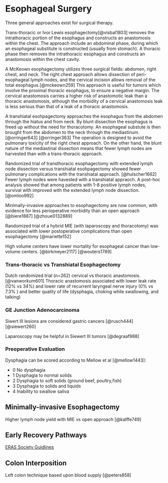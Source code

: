 # Esophageal Surgery {#esophagectomy}

Three general approaches exist for surgical therapy.

Trans-thoracic or Ivor Lewis esophagectomy[@visbal1803] removes the intrathoracic portion of the esophagus and constructs an anastomosis within the chest. The approach include an abdominal phase, during which an esophageal substitute is constructed (usually from stomach). A thoracic phase then removes the intrathoracic esophagus and constructs an anastomosis within the chest cavity.

A McKeown esophagectomy utilizes three surgical fields: abdomen, right chest, and neck. The right chest approach allows dissection of peri-esophageal lymph nodes, and the cervical incision allows removal of the total esophagus.[@mckeown259] This approach is useful for tumors which involve the proximal thoracic esophagus, to ensure a negative margin. The cervical anastomosis carries a higher risk of anastomotic leak than a thoracic anastomosis, although the morbidity of a cervical anastomosis leak is less serious than that of a leak of a thoracic anastomosis.

A transhiatal esohpagectomy approaches the esophagus from the abdomen through the hiatus and from neck. By blunt dissection the esophagus is freed up without the need for thoracotomy. An esophageal substute is then brought from the abdomen to the neck through the mediastinum.[@orringer643] [@orringer363] The operation is designed to avoid the pulmonary toxicity of the right chest approach. On the other hand, the blunt nature of the mediastinal dissection means that fewer lymph nodes are harvested than with a trans-thoracic approach.

Randomized trial of transthoracic esophagectomy with extended lymph node dissection versus transhiatal esohpagectomy showed fewer pulmonary complications with the transhiatal approach. [@hulscher1662] Fewer lymph nodes were havested with a transhiatal appraoch. A post-hoc analysis showed that among patients with 1-8 positive lymph nodes, survival with improved with the extended lymph node dissection.[@omloo992]

Minimally-invasive approaches to esophagectomy are now common, with evidence for less perioperative morbidity than an open approach [@biere1887] [@zhoue0132889]

Randomized trial of a hybrid MIE (with laparoscopy and thoracotomy) was associated with lower postoperative complications than open esophagectomy [@mariette152]

High volume centers have lower mortality for esophageal cancer than low-volume centers. [@birkmeyer2117] [@wouters1789]

### Trans-thoracic vs Transhiatal Esophagectomy

Dutch randomized trial (n=262) cervical vs thoracic anastomosis.[@vanworkum601] Thoracic anastomosis associated with lower leak rate (12% vs 34%) and lower rate of recurrent laryngeal nerve injury (0% vs 7.3% ) and better quality of life (dysphagia, choking while swallowing, and talking)

### GE Junction Adenocarcinoma

Siwert III lesions are considered gastric cancers [@rusch444] [@siewert260]

Laparoscopy may be helpful in Siewert III tumors [@degraaf988]

### Preoperative Evaluation

Dysphagia can be scored according to Mellow et al [@mellow1443]:

-   0 No dysphagia
-   1 Dysphagia to normal solids
-   2 Dysphagia to soft solids (ground beef, poultry,fish)
-   3 Dysphagia to solids and liquids
-   4 Inability to swallow saliva

## Minimally-invasive Esophagectomy

Higher lymph node yield with MIE vs open approach [@kalffe749]

## Early Recovery Pathways

[ERAS Society Guidlines](https://www.ncbi.nlm.nih.gov/pmc/articles/PMC7098920/)

## Colon Interposition

Left colon technique based upon blood supply [@peters858]
